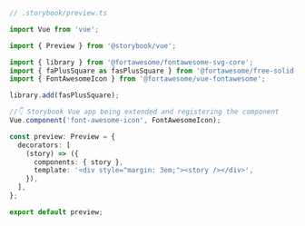 ```ts
// .storybook/preview.ts

import Vue from 'vue';

import { Preview } from '@storybook/vue';

import { library } from '@fortawesome/fontawesome-svg-core';
import { faPlusSquare as fasPlusSquare } from '@fortawesome/free-solid-svg-icons';
import { FontAwesomeIcon } from '@fortawesome/vue-fontawesome';

library.add(fasPlusSquare);

//👇 Storybook Vue app being extended and registering the component
Vue.component('font-awesome-icon', FontAwesomeIcon);

const preview: Preview = {
  decorators: [
    (story) => ({
      components: { story },
      template: '<div style="margin: 3em;"><story /></div>',
    }),
  ],
};

export default preview;
```
